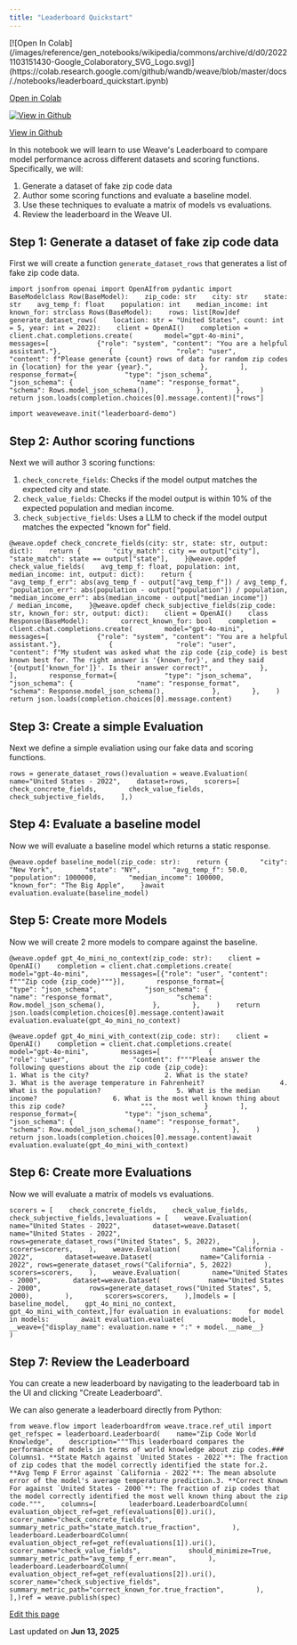 ```yaml
---
title: "Leaderboard Quickstart"
---
```


<Check>
  [![Open In Colab](/images/reference/gen_notebooks/wikipedia/commons/archive/d/d0/20221103151430-Google_Colaboratory_SVG_Logo.svg)](https://colab.research.google.com/github/wandb/weave/blob/master/docs/./notebooks/leaderboard_quickstart.ipynb)

  [Open in Colab](https://colab.research.google.com/github/wandb/weave/blob/master/docs/./notebooks/leaderboard_quickstart.ipynb)

  [![View in Github](/images/reference/gen_notebooks/wikipedia/commons/9/91/Octicons-mark-github.svg)](https://github.com/wandb/weave/blob/master/docs/./notebooks/leaderboard_quickstart.ipynb)

  [View in Github](https://github.com/wandb/weave/blob/master/docs/./notebooks/leaderboard_quickstart.ipynb)
</Check>

In this notebook we will learn to use Weave's Leaderboard to compare model performance across different datasets and scoring functions. Specifically, we will:

1. Generate a dataset of fake zip code data
2. Author some scoring functions and evaluate a baseline model.
3. Use these techniques to evaluate a matrix of models vs evaluations.
4. Review the leaderboard in the Weave UI.

## Step 1: Generate a dataset of fake zip code data[​](/reference/gen_notebooks/leaderboard_quickstart#step-1-generate-a-dataset-of-fake-zip-code-data "Direct link to Step 1: Generate a dataset of fake zip code data")

First we will create a function `generate_dataset_rows` that generates a list of fake zip code data.

```
import jsonfrom openai import OpenAIfrom pydantic import BaseModelclass Row(BaseModel):    zip_code: str    city: str    state: str    avg_temp_f: float    population: int    median_income: int    known_for: strclass Rows(BaseModel):    rows: list[Row]def generate_dataset_rows(    location: str = "United States", count: int = 5, year: int = 2022):    client = OpenAI()    completion = client.chat.completions.create(        model="gpt-4o-mini",        messages=[            {"role": "system", "content": "You are a helpful assistant."},            {                "role": "user",                "content": f"Please generate {count} rows of data for random zip codes in {location} for the year {year}.",            },        ],        response_format={            "type": "json_schema",            "json_schema": {                "name": "response_format",                "schema": Rows.model_json_schema(),            },        },    )    return json.loads(completion.choices[0].message.content)["rows"]
```

```
import weaveweave.init("leaderboard-demo")
```

## Step 2: Author scoring functions[​](/reference/gen_notebooks/leaderboard_quickstart#step-2-author-scoring-functions "Direct link to Step 2: Author scoring functions")

Next we will author 3 scoring functions:

1. `check_concrete_fields`: Checks if the model output matches the expected city and state.
2. `check_value_fields`: Checks if the model output is within 10% of the expected population and median income.
3. `check_subjective_fields`: Uses a LLM to check if the model output matches the expected "known for" field.

```
@weave.opdef check_concrete_fields(city: str, state: str, output: dict):    return {        "city_match": city == output["city"],        "state_match": state == output["state"],    }@weave.opdef check_value_fields(    avg_temp_f: float, population: int, median_income: int, output: dict):    return {        "avg_temp_f_err": abs(avg_temp_f - output["avg_temp_f"]) / avg_temp_f,        "population_err": abs(population - output["population"]) / population,        "median_income_err": abs(median_income - output["median_income"])        / median_income,    }@weave.opdef check_subjective_fields(zip_code: str, known_for: str, output: dict):    client = OpenAI()    class Response(BaseModel):        correct_known_for: bool    completion = client.chat.completions.create(        model="gpt-4o-mini",        messages=[            {"role": "system", "content": "You are a helpful assistant."},            {                "role": "user",                "content": f"My student was asked what the zip code {zip_code} is best known best for. The right answer is '{known_for}', and they said '{output['known_for']}'. Is their answer correct?",            },        ],        response_format={            "type": "json_schema",            "json_schema": {                "name": "response_format",                "schema": Response.model_json_schema(),            },        },    )    return json.loads(completion.choices[0].message.content)
```

## Step 3: Create a simple Evaluation[​](/reference/gen_notebooks/leaderboard_quickstart#step-3-create-a-simple-evaluation "Direct link to Step 3: Create a simple Evaluation")

Next we define a simple evaliation using our fake data and scoring functions.

```
rows = generate_dataset_rows()evaluation = weave.Evaluation(    name="United States - 2022",    dataset=rows,    scorers=[        check_concrete_fields,        check_value_fields,        check_subjective_fields,    ],)
```

## Step 4: Evaluate a baseline model[​](/reference/gen_notebooks/leaderboard_quickstart#step-4-evaluate-a-baseline-model "Direct link to Step 4: Evaluate a baseline model")

Now we will evaluate a baseline model which returns a static response.

```
@weave.opdef baseline_model(zip_code: str):    return {        "city": "New York",        "state": "NY",        "avg_temp_f": 50.0,        "population": 1000000,        "median_income": 100000,        "known_for": "The Big Apple",    }await evaluation.evaluate(baseline_model)
```

## Step 5: Create more Models[​](/reference/gen_notebooks/leaderboard_quickstart#step-5-create-more-models "Direct link to Step 5: Create more Models")

Now we will create 2 more models to compare against the baseline.

```
@weave.opdef gpt_4o_mini_no_context(zip_code: str):    client = OpenAI()    completion = client.chat.completions.create(        model="gpt-4o-mini",        messages=[{"role": "user", "content": f"""Zip code {zip_code}"""}],        response_format={            "type": "json_schema",            "json_schema": {                "name": "response_format",                "schema": Row.model_json_schema(),            },        },    )    return json.loads(completion.choices[0].message.content)await evaluation.evaluate(gpt_4o_mini_no_context)
```

```
@weave.opdef gpt_4o_mini_with_context(zip_code: str):    client = OpenAI()    completion = client.chat.completions.create(        model="gpt-4o-mini",        messages=[            {                "role": "user",                "content": f"""Please answer the following questions about the zip code {zip_code}:                   1. What is the city?                   2. What is the state?                   3. What is the average temperature in Fahrenheit?                   4. What is the population?                   5. What is the median income?                   6. What is the most well known thing about this zip code?                   """,            }        ],        response_format={            "type": "json_schema",            "json_schema": {                "name": "response_format",                "schema": Row.model_json_schema(),            },        },    )    return json.loads(completion.choices[0].message.content)await evaluation.evaluate(gpt_4o_mini_with_context)
```

## Step 6: Create more Evaluations[​](/reference/gen_notebooks/leaderboard_quickstart#step-6-create-more-evaluations "Direct link to Step 6: Create more Evaluations")

Now we will evaluate a matrix of models vs evaluations.

```
scorers = [    check_concrete_fields,    check_value_fields,    check_subjective_fields,]evaluations = [    weave.Evaluation(        name="United States - 2022",        dataset=weave.Dataset(            name="United States - 2022",            rows=generate_dataset_rows("United States", 5, 2022),        ),        scorers=scorers,    ),    weave.Evaluation(        name="California - 2022",        dataset=weave.Dataset(            name="California - 2022", rows=generate_dataset_rows("California", 5, 2022)        ),        scorers=scorers,    ),    weave.Evaluation(        name="United States - 2000",        dataset=weave.Dataset(            name="United States - 2000",            rows=generate_dataset_rows("United States", 5, 2000),        ),        scorers=scorers,    ),]models = [    baseline_model,    gpt_4o_mini_no_context,    gpt_4o_mini_with_context,]for evaluation in evaluations:    for model in models:        await evaluation.evaluate(            model, __weave={"display_name": evaluation.name + ":" + model.__name__}        )
```

## Step 7: Review the Leaderboard[​](/reference/gen_notebooks/leaderboard_quickstart#step-7-review-the-leaderboard "Direct link to Step 7: Review the Leaderboard")

You can create a new leaderboard by navigating to the leaderboard tab in the UI and clicking "Create Leaderboard".

We can also generate a leaderboard directly from Python:

```
from weave.flow import leaderboardfrom weave.trace.ref_util import get_refspec = leaderboard.Leaderboard(    name="Zip Code World Knowledge",    description="""This leaderboard compares the performance of models in terms of world knowledge about zip codes.### Columns1. **State Match against `United States - 2022`**: The fraction of zip codes that the model correctly identified the state for.2. **Avg Temp F Error against `California - 2022`**: The mean absolute error of the model's average temperature prediction.3. **Correct Known For against `United States - 2000`**: The fraction of zip codes that the model correctly identified the most well known thing about the zip code.""",    columns=[        leaderboard.LeaderboardColumn(            evaluation_object_ref=get_ref(evaluations[0]).uri(),            scorer_name="check_concrete_fields",            summary_metric_path="state_match.true_fraction",        ),        leaderboard.LeaderboardColumn(            evaluation_object_ref=get_ref(evaluations[1]).uri(),            scorer_name="check_value_fields",            should_minimize=True,            summary_metric_path="avg_temp_f_err.mean",        ),        leaderboard.LeaderboardColumn(            evaluation_object_ref=get_ref(evaluations[2]).uri(),            scorer_name="check_subjective_fields",            summary_metric_path="correct_known_for.true_fraction",        ),    ],)ref = weave.publish(spec)
```

[Edit this page](https://github.com/wandb/weave/blob/master/docs/docs/reference/gen_notebooks/leaderboard_quickstart.md)

Last updated on **Jun 13, 2025**
